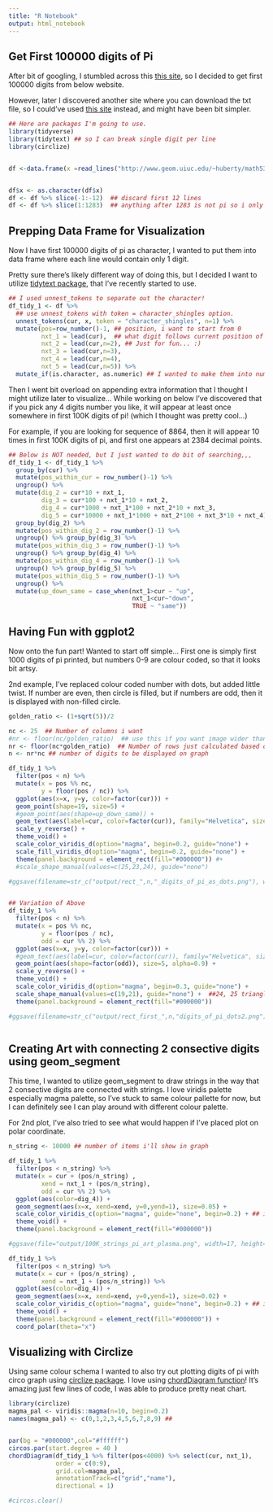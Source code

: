 ```yaml
---
title: "R Notebook"
output: html_notebook
---
```


## Get First 100000 digits of Pi 

After bit of googling, I stumbled across this [this site](http://www.geom.uiuc.edu/~huberty/math5337/groupe/welcome.html), so I decided to get first 100000 digits from below website. 

However, later I discovered another site where you can download the txt file, so I could've used [this site](https://www.angio.net/pi/digits.html) instead, and might have been bit simpler. 

```r

## Here are packages I'm going to use.
library(tidyverse)  
library(tidytext) ## so I can break single digit per line 
library(circlize)


df <-data.frame(x =read_lines("http://www.geom.uiuc.edu/~huberty/math5337/groupe/digits.html"))


df$x <- as.character(df$x)
df <- df %>% slice(-1:-12)  ## discard first 12 lines
df <- df %>% slice(1:1283)  ## anything after 1283 is not pi so i only want to grab 1~1283

```


## Prepping Data Frame for Visualization 

Now I have first  100000 digits of pi as character, I wanted to put them into data frame where each line would contain only 1 digit.  

Pretty sure there's likely different way of doing this, but I decided I want to utilize [tidytext package](https://cran.r-project.org/web/packages/tidytext/index.html), that I've recently started to use.  


```r

## I used unnest_tokens to separate out the character!
df_tidy_1 <- df %>% 
  ## use unnest_tokens with token = character_shingles option.
  unnest_tokens(cur, x, token = "character_shingles", n=1) %>% 
  mutate(pos=row_number()-1, ## position, i want to start from 0
         nxt_1 = lead(cur),  ## what digit follows current position of number
         nxt_2 = lead(cur,n=2), ## Just for fun... :) 
         nxt_3 = lead(cur,n=3),
         nxt_4 = lead(cur,n=4),
         nxt_5 = lead(cur,n=5)) %>%
  mutate_if(is.character, as.numeric) ## I wanted to make them into numeric, instead of leaving it as character.


```

Then I went bit overload on appending extra information that I thought I might utilize later to visualize...  While working on below I've discovered that if you pick any 4 digits number you like, it will appear at least once somewhere in first 100K digits of pi! (which I thought was pretty cool...)

For example, if you are looking for sequence of 8864, then it will appear 10 times in first 100K digits of pi, and first one appears at 2384 decimal points.



```r

## Below is NOT needed, but I just wanted to do bit of searching,,,
df_tidy_1 <- df_tidy_1 %>%
  group_by(cur) %>%
  mutate(pos_within_cur = row_number()-1) %>%
  ungroup() %>%
  mutate(dig_2 = cur*10 + nxt_1,
         dig_3 = cur*100 + nxt_1*10 + nxt_2,
         dig_4 = cur*1000 + nxt_1*100 + nxt_2*10 + nxt_3,
         dig_5 = cur*10000 + nxt_1*1000 + nxt_2*100 + nxt_3*10 + nxt_4) %>%
  group_by(dig_2) %>%
  mutate(pos_within_dig_2 = row_number()-1) %>%
  ungroup() %>% group_by(dig_3) %>%
  mutate(pos_within_dig_3 = row_number()-1) %>%
  ungroup() %>% group_by(dig_4) %>%
  mutate(pos_within_dig_4 = row_number()-1) %>%
  ungroup() %>% group_by(dig_5) %>%
  mutate(pos_within_dig_5 = row_number()-1) %>%
  ungroup() %>%
  mutate(up_down_same = case_when(nxt_1>cur ~ "up",
                                  nxt_1<cur~"down",
                                  TRUE ~ "same"))


```


## Having Fun with ggplot2 

Now onto the fun part! Wanted to start off simple... 
First one is simply first 1000 digits of pi printed, but numbers 0-9 are colour coded, so that it looks bit artsy.  

2nd example, I've replaced colour coded number with dots, but added little twist.  If number are even, then circle is filled, but if numbers are odd, then it is displayed with non-filled circle. 


```r

golden_ratio <- (1+sqrt(5))/2 

nc <- 25  ## Number of columns i want
#nr <- floor(nc/golden_ratio)  ## use this if you want image wider than longer
nr <- floor(nc*golden_ratio)  ## Number of rows just calculated based on golden ratio.
n <- nr*nc ## number of digits to be displayed on graph

df_tidy_1 %>%
  filter(pos < n) %>%
  mutate(x = pos %% nc,
         y = floor(pos / nc)) %>%
  ggplot(aes(x=x, y=y, color=factor(cur))) +
  geom_point(shape=19, size=5) +
  #geom_point(aes(shape=up_down_same)) +
  geom_text(aes(label=cur, color=factor(cur)), family="Helvetica", size=5) +
  scale_y_reverse() +
  theme_void() +
  scale_color_viridis_d(option="magma", begin=0.2, guide="none") +
  scale_fill_viridis_d(option="magma", begin=0.2, guide="none") +
  theme(panel.background = element_rect(fill="#000000")) #+
  #scale_shape_manual(values=c(25,23,24), guide="none")

#ggsave(filename=str_c("output/rect_",n,"_digits_of_pi_as_dots.png"), width=11, height=11*golden_ratio)


## Variation of Above
df_tidy_1 %>%
  filter(pos < n) %>%
  mutate(x = pos %% nc,
         y = floor(pos / nc),
         odd = cur %% 2) %>%
  ggplot(aes(x=x, y=y, color=factor(cur))) +
  #geom_text(aes(label=cur, color=factor(cur)), family="Helvetica", size=3) +
  geom_point(aes(shape=factor(odd)), size=5, alpha=0.9) +
  scale_y_reverse() +
  theme_void() +
  scale_color_viridis_d(option="magma", begin=0.3, guide="none") +
  scale_shape_manual(values=c(19,21), guide="none") +  ##24, 25 triangle
  theme(panel.background = element_rect(fill="#000000")) 

#ggsave(filename=str_c("output/rect_first_",n,"digits_of_pi_dots2.png"), height=11, width=11*golden_ratio)



```

## Creating Art with connecting 2 consective digits using geom_segment

This time, I wanted to utilize geom_segment to draw strings in the way that 2 consective digits are connected with strings.  I love viridis palette especially magma palette, so I've stuck to same colour pallette for now, but I can definitely see I can play around with different colour palette.  

For 2nd plot, I've also tried to see what would happen if I've placed plot on polar coordinate.  

```r


n_string <- 10000 ## number of items i'll show in graph

df_tidy_1 %>%
  filter(pos < n_string) %>%
  mutate(x = cur + (pos/n_string) ,
         xend = nxt_1 + (pos/n_string),
         odd = cur %% 2) %>%
  ggplot(aes(color=dig_4)) +  
  geom_segment(aes(x=x, xend=xend, y=0,yend=1), size=0.05) +
  scale_color_viridis_c(option="magma", guide="none", begin=0.2) + ## i like plasma too
  theme_void() +
  theme(panel.background = element_rect(fill="#000000")) 

#ggsave(file="output/100K_strings_pi_art_plasma.png", width=17, height=floor(17/golden_ratio))

df_tidy_1 %>%
  filter(pos < n_string) %>%
  mutate(x = cur + (pos/n_string) ,
         xend = nxt_1 + (pos/n_string)) %>%
  ggplot(aes(color=dig_4)) +  
  geom_segment(aes(x=x, xend=xend, y=0,yend=1), size=0.02) +
  scale_color_viridis_c(option="magma", guide="none", begin=0.2) + ## i like plasma too
  theme_void() +
  theme(panel.background = element_rect(fill="#000000")) +
  coord_polar(theta="x")

```


## Visualizing with Circlize 

Using same colour schema I wanted to also try out plotting digits of pi with circo graph using [circlize package](https://cran.r-project.org/web/packages/circlize/index.html).  I love using [chordDiagram function](https://jokergoo.github.io/circlize_book/book/the-chorddiagram-function.html)! It's amazing just few lines of code, I was able to produce pretty neat chart.  


```r

library(circlize)
magma_pal <- viridis::magma(n=10, begin=0.2)
names(magma_pal) <- c(0,1,2,3,4,5,6,7,8,9) ## 


par(bg = "#000000",col="#ffffff")
circos.par(start.degree = 40 )
chordDiagram(df_tidy_1 %>% filter(pos<4000) %>% select(cur, nxt_1),
             order = c(0:9),
             grid.col=magma_pal, 
             annotationTrack=c("grid","name"),
             directional = 1)

#circos.clear()

```

